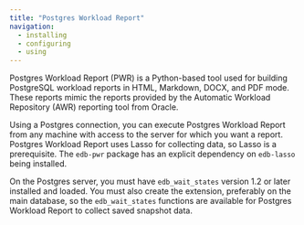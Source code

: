 ```yaml
---
title: "Postgres Workload Report"
navigation:
  - installing
  - configuring
  - using
---
```


Postgres Workload Report (PWR) is a Python-based tool used for building PostgreSQL workload reports in HTML, Markdown, DOCX, and PDF mode. These reports mimic the reports provided by the Automatic Workload Repository (AWR) reporting tool from Oracle.

Using a Postgres connection, you can execute Postgres Workload Report from any machine with access to the server for which you want a report. Postgres Workload Report uses Lasso for collecting data, so Lasso is a prerequisite. The `edb-pwr` package has an explicit dependency on `edb-lasso` being installed.

On the Postgres server, you must have `edb_wait_states` version 1.2 or later installed and loaded. You must also create the extension,
preferably on the main database, so the `edb_wait_states` functions are available for Postgres Workload Report to collect saved snapshot data.